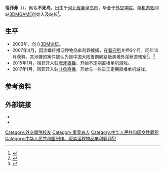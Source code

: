 {{NoteTA
| G1=Games
}}
{{Infobox person
| 姓名 = 宿菲菲
| 图像 =
| 图像大小 =
| 图像说明 =
| 出生日期 = {{Birth date and age|1979|12|9}}
| 出生地 = [[中华人民共和国|中华人民共和国]][[河北省|河北省]][[秦皇岛市|秦皇岛市]]
| 居住地 = [[北京市|北京市]]
| 国籍 = {{CHN-MLD}}
| 别名 = 不死鸟、鸟姐
| 母校 = [[外交学院|外交学院]]
| 知名原因 = 创建[[3DMGAME|3DMGAME]]
}}

'''宿菲菲'''（{{bd|1979年|12月9日|}}），网名'''不死鸟'''，出生于[[河北省|河北省]][[秦皇岛市|秦皇岛市]]，毕业于[[外交学院|外交学院]]，[[单机游戏|单机游戏]]网站[[3DMGAME|3DMGAME]]创始人及站长<ref>{{Cite web|url = http://www.guangyuanol.cn/news/roll/2014/0103/139072.html|title = 站长鸟姐宿菲菲个人详细资料介绍|accessdate = 2015-08-03|author = |date = 2014-01-03|publisher = 川北在线|language = zh-cn|archive-date = 2015-07-15|archive-url = https://web.archive.org/web/20150715120902/http://www.guangyuanol.cn/news/roll/2014/0103/139072.html|dead-url = no}}</ref>。

== 生平 ==
{{Expand section|time=2015-07-16T03:25:10+00:00}}
* 2003年，创立[[3DM论坛|3DM论坛]]。
* 2007年4月，因涉嫌传播淫秽物品牟利罪被捕，在[[看守所|看守所]]关押6个月，同年10月获释。其涉嫌的案件被认为是中国大陆首例網路贩卖境外淫秽游戏案<ref>{{Cite web|url = http://www.xiancn.com/gb/news/2007-12/03/content_1391921.htm|title = 网络不死鸟之死|accessdate = 2015-08-03|author = |date = 2007-12-03|publisher = 西安晚报|language = zh-cn|archive-date = 2015-07-15|archive-url = https://web.archive.org/web/20150715105227/http://www.xiancn.com/gb/news/2007-12/03/content_1391921.htm|dead-url = yes}}</ref>。<ref>{{Cite web |url=https://www.bilibili.com/video/av5923400/ |title=宿菲菲被公安抓獲 |accessdate=2017-08-03 |archive-date=2017-08-03 |archive-url=https://web.archive.org/web/20170803213208/https://www.bilibili.com/video/av5923400/ |dead-url=no }}</ref>
* 2015年1月，宿菲菲入驻[[虎牙直播|虎牙直播]]，开始不定期直播单机游戏。
* 2017年1月，宿菲菲入驻[[斗鱼直播|斗鱼直播]]，开始与一些员工定期直播单机游戏。

== 参考资料 ==
<references />

== 外部链接 ==

* {{新浪微博|3dmsufeifei}}
* {{新浪博客|3dmgame}}

{{DEFAULTSORT:Su Feifei}}
[[Category:外交學院校友|Category:外交學院校友]]
[[Category:秦皇岛人|Category:秦皇岛人]]
[[Category:中华人民共和国女性罪犯|Category:中华人民共和国女性罪犯]]
[[Category:中华人民共和国制作、贩卖淫秽物品牟利罪罪犯|Category:中华人民共和国制作、贩卖淫秽物品牟利罪罪犯]]

{{china-bio-stub}}